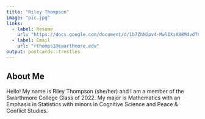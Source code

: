 ```yaml
---
title: "Riley Thompson"
image: "pic.jpg"
links:
  - label: Resume
    url: "https://docs.google.com/document/d/1b7ZhN2pv4-MwlIXsA88M4vdT6cvftA-8cyi9ez1AboY/edit"
  - label: Email
    url: "rthomps1@swarthmore.edu" 
output: postcards::trestles
---
```


## About Me

Hello! My name is Riley Thompson (she/her) and I am 
a member of the Swarthmore College Class of 2022. My major is Mathematics with 
an Emphasis in Statistics with minors in Cognitive Science and Peace & Conflict
Studies.